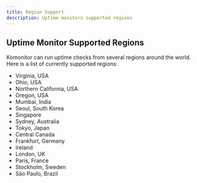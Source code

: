 ```yaml
---
title: Region Support
description: Uptime monitors supported regions
---
```


## Uptime Monitor Supported Regions

Komonitor can run uptime checks from several regions around the world. Here is a list of currently supported regions:

- Virginia, USA
- Ohio, USA
- Northern California, USA
- Oregon, USA
- Mumbai, India
- Seoul, South Korea
- Singapore
- Sydney, Australia
- Tokyo, Japan
- Central Canada
- Frankfurt, Germany
- Ireland
- London, UK
- Paris, France
- Stockholm, Sweden
- São Paulo, Brazil
